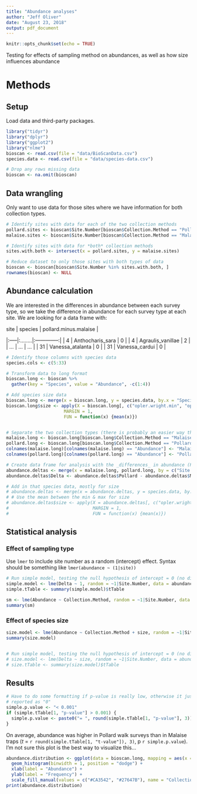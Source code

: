 ```yaml
---
title: "Abundance analyses"
author: "Jeff Oliver"
date: "August 23, 2018"
output: pdf_document
---
```


```r
knitr::opts_chunk$set(echo = TRUE)
```

Testing for effects of sampling method on abundances, as well as how size influences abundance

# Methods
## Setup
Load data and third-party packages.

```r
library("tidyr")
library("dplyr")
library("ggplot2")
library("nlme")
bioscan <- read.csv(file = "data/BioScanData.csv")
species.data <- read.csv(file = "data/species-data.csv")

# Drop any rows missing data
bioscan <- na.omit(bioscan)
```

## Data wrangling
Only want to use data for those sites where we have information for both collection types.

```r
# Identify sites with data for each of the two collection methods
pollard.sites <- bioscan$Site.Number[bioscan$Collection.Method == "Pollard Walk"]
malaise.sites <- bioscan$Site.Number[bioscan$Collection.Method == "Malaise"]

# Identify sites with data for *both* collection methods
sites.with.both <- intersect(x = pollard.sites, y = malaise.sites)

# Reduce dataset to only those sites with both types of data
bioscan <- bioscan[bioscan$Site.Number %in% sites.with.both, ]
rownames(bioscan) <- NULL
```

## Abundance calculation

We are interested in the differences in abundance between each survey type, so we take the difference in abundance for each survey type at each site. We are looking for a data frame with:

| site | species | pollard.minus.malaise |
|:-----|:........|:--------------:|
| 4    | Anthocharis_sara | 0     |
| 4    | Agraulis_vanillae |  2   |
| ...  | ...              | ...   |
| 31   | Vanessa_atalanta |  0    |
| 31   | Vanessa_cardui   |  0    |


```r
# Identify those columns with species data
species.cols <- c(5:33)

# Transform data to long format
bioscan.long <- bioscan %>%
  gather(key = "Species", value = "Abundance", -c(1:4))

# Add species size data
bioscan.long <- merge(x = bioscan.long, y = species.data, by.x = "Species", by.y = "species")
bioscan.long$size <- apply(X = bioscan.long[, c("opler.wright.min", "opler.wright.max")],
                      MARGIN = 1,
                      FUN = function(x) {mean(x)})


# Separate the two collection types (there is probably an easier way than this...)
malaise.long <- bioscan.long[bioscan.long$Collection.Method == "Malaise", c("Site.Number", "Species", "Abundance")]
pollard.long <- bioscan.long[bioscan.long$Collection.Method == "Pollard Walk", c("Site.Number", "Species", "Abundance")]
colnames(malaise.long)[colnames(malaise.long) == "Abundance"] <- "Malaise"
colnames(pollard.long)[colnames(pollard.long) == "Abundance"] <- "Pollard"

# Create data frame for analysis with the _differences_ in abundance (Pollard - Malaise)
abundance.deltas <- merge(x = malaise.long, pollard.long, by = c("Site.Number", "Species"))
abundance.deltas$Delta <- abundance.deltas$Pollard - abundance.deltas$Malaise

# Add in that species data, mostly for size
# abundance.deltas <- merge(x = abundance.deltas, y = species.data, by.x = "Species", by.y = "species")
# # Use the mean between the min & max for size
# abundance.deltas$size <- apply(X = abundance.deltas[, c("opler.wright.min", "opler.wright.max")],
#                                MARGIN = 1,
#                                FUN = function(x) {mean(x)})
```

## Statistical analysis

### Effect of sampling type
Use `lmer` to include site number as a random (intercept) effect. Syntax should be something like `lmer(abundance ~ (1|site))`
```r
# Run simple model, testing the null hypothesis of intercept = 0 (no difference in abundance)
simple.model <- lme(Delta ~ 1, random = ~1|Site.Number, data = abundance.deltas)
simple.tTable <- summary(simple.model)$tTable

sm <- lme(Abundance ~ Collection.Method, random = ~1|Site.Number, data = bioscan.long)
summary(sm)
```

### Effect of species size
```r
size.model <- lme(Abundance ~ Collection.Method + size, random = ~1|Site.Number, data = bioscan.long)
summary(size.model)


# Run simple model, testing the null hypothesis of intercept = 0 (no difference in abundance)
# size.model <- lme(Delta ~ size, random = ~1|Site.Number, data = abundance.deltas)
# size.tTable <- summary(size.model)$tTable

```


## Results
```r
# Have to do some formatting if p-value is really low, otherwise it just gets 
# reported as "0"
simple.p.value <- "< 0.001"
if (simple.tTable[1, "p-value"] > 0.001) {
  simple.p.value <- paste0("= ", round(simple.tTable[1, "p-value"], 3))
}

```

On average, abundance was higher in Pollard walk surveys than in Malaise traps (_t_ = `r round(simple.tTable[1, "t-value"]), 3)`, p `r simple.p.value`). I'm not sure this plot is the best way to visualize this...
```r
abundance.distribution <- ggplot(data = bioscan.long, mapping = aes(x = Abundance, fill = Collection.Method)) +
  geom_histogram(binwidth = 1, position = "dodge") +
  xlab(label = "Abundance") +
  ylab(label = "Frequency") +
  scale_fill_manual(values = c("#CA3542", "#27647B"), name = "Collection Method")
print(abundance.distribution)
```

